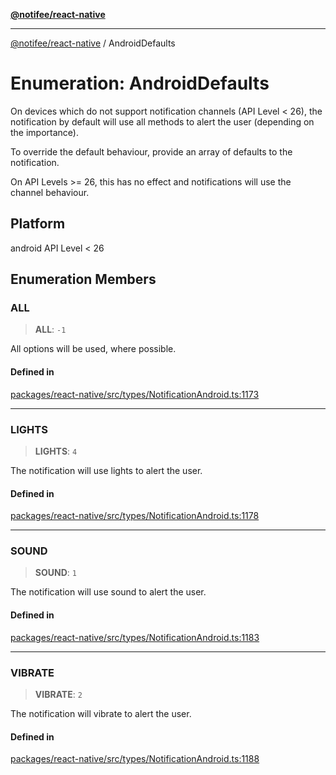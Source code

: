 [**@notifee/react-native**](react-native/reference/index)

***

[@notifee/react-native](react-native/reference/index) / AndroidDefaults

# Enumeration: AndroidDefaults

On devices which do not support notification channels (API Level \< 26), the notification
by default will use all methods to alert the user (depending on the importance).

To override the default behaviour, provide an array of defaults to the notification.

On API Levels >= 26, this has no effect and notifications will use the channel behaviour.

## Platform

android API Level \< 26

## Enumeration Members

### ALL

> **ALL**: `-1`

All options will be used, where possible.

#### Defined in

[packages/react-native/src/types/NotificationAndroid.ts:1173](https://github.com/invertase/notifee/blob/main/packages/react-native/src/types/NotificationAndroid.ts#L1173)

***

### LIGHTS

> **LIGHTS**: `4`

The notification will use lights to alert the user.

#### Defined in

[packages/react-native/src/types/NotificationAndroid.ts:1178](https://github.com/invertase/notifee/blob/main/packages/react-native/src/types/NotificationAndroid.ts#L1178)

***

### SOUND

> **SOUND**: `1`

The notification will use sound to alert the user.

#### Defined in

[packages/react-native/src/types/NotificationAndroid.ts:1183](https://github.com/invertase/notifee/blob/main/packages/react-native/src/types/NotificationAndroid.ts#L1183)

***

### VIBRATE

> **VIBRATE**: `2`

The notification will vibrate to alert the user.

#### Defined in

[packages/react-native/src/types/NotificationAndroid.ts:1188](https://github.com/invertase/notifee/blob/main/packages/react-native/src/types/NotificationAndroid.ts#L1188)
